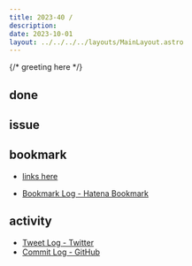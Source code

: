 ```yaml
---
title: 2023-40 / 
description: 
date: 2023-10-01
layout: ../../../../layouts/MainLayout.astro
---
```


{/* greeting here */}

## done

### 

## issue

### 

## bookmark

- [links here]()


- [Bookmark Log - Hatena Bookmark](https://b.hatena.ne.jp/Ryo_K/bookmark)

## activity

<Tweet tweetLink="" />
<Instagram instagramId="" />
<YouTube youTubeId="" />

- [Tweet Log - Twitter](https://twitter.com/search?q=(from%3Alegnoh)%20until%3A2023-10-01%20since%3A2023-09-25%20-filter%3Areplies&src=typed_query)
- [Commit Log - GitHub](https://github.com/legnoh?tab=overview&from=2023-09-25&to=2023-10-01)
